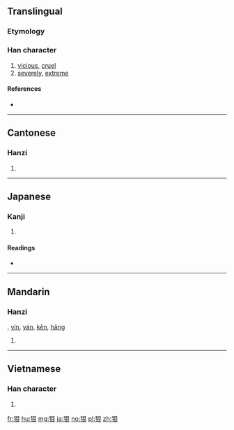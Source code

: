 {{also|狼}}
==Translingual==

===Etymology===
{{Han compound|犬|艮|ls=psc|c1=s|c2=p|alt1=犭}}

===Han character===
{{Han char|rn=94|rad=犬|as=06|sn=9|four=47232|canj=KHAV|ids=⿰犭艮}}

# [[vicious]], [[cruel]]
# [[severely]], [[extreme]]

====References====
* {{Han ref|kx=0710.020|dkj=20362|dj=1122.090|hdz=21346.100|uh=72E0|ud=29408|bh=ACBD|bd=44221}}

----

==Cantonese==

===Hanzi===
{{yue-hanzi|jyut=han2|y=han2}}

# {{defn|lang=yue|sort=犬06}}

----

==Japanese==

===Kanji===
{{ja-kanji|grade=|rs=犬06}}

# {{defn|lang=ja|sort=犬06}}

====Readings====
* {{ja-readings|on=[[がん]] (gan), [[こん]] (kon)|kun=[[もとる]] (motoru)}}

----

==Mandarin==

===Hanzi===
{{cmn-hanzi|pin=[[hěn]] ([[hen3]])|wg=hen<sup>3</sup>}}, [[yín]], [[yán]], [[kěn]], [[hǎng]]

# {{defn|lang=cmn|sort=犬06}}

----

==Vietnamese==

===Han character===
{{vi-hantu|[[ngận]]|rs=犬06}}

# {{defn|lang=vi|sort=犬06}}

[[fr:狠]]
[[hu:狠]]
[[mg:狠]]
[[ja:狠]]
[[no:狠]]
[[pl:狠]]
[[zh:狠]]